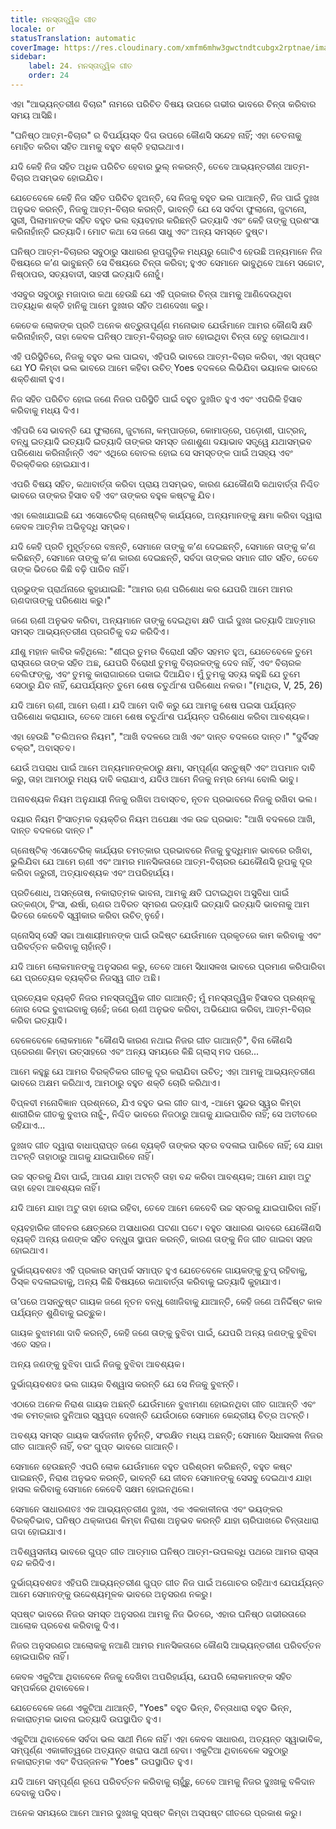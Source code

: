 ```yaml
---
title: ମନସ୍ତାତ୍ତ୍ୱିକ ଗୀତ
locale: or
statusTranslation: automatic
coverImage: https://res.cloudinary.com/xmfm6mhw3gwctndtcubgx2rptnae/image/upload/v1740468922/small_cover_tratado_de_psicologia_revolucionaria_a4c0dca4e0.webp
sidebar:
    label: 24. ମନସ୍ତାତ୍ତ୍ୱିକ ଗୀତ
    order: 24
---
```

ଏହା "ଆଭ୍ୟନ୍ତରୀଣ ବିଚାର" ନାମରେ ପରିଚିତ ବିଷୟ ଉପରେ ଗଭୀର ଭାବରେ ଚିନ୍ତା କରିବାର ସମୟ ଆସିଛି।

"ଘନିଷ୍ଠ ଆତ୍ମ-ବିଚାର" ର ବିପର୍ଯ୍ୟସ୍ତ ଦିଗ ଉପରେ କୌଣସି ସନ୍ଦେହ ନାହିଁ; ଏହା ଚେତନାକୁ ମୋହିତ କରିବା ସହିତ ଆମକୁ ବହୁତ ଶକ୍ତି ହରାଇଥାଏ।

ଯଦି କେହି ନିଜ ସହିତ ଅଧିକ ପରିଚିତ ହେବାର ଭୁଲ୍ ନକରନ୍ତି, ତେବେ ଆଭ୍ୟନ୍ତରୀଣ ଆତ୍ମ-ବିଚାର ଅସମ୍ଭବ ହୋଇଯିବ।

ଯେତେବେଳେ କେହି ନିଜ ସହିତ ପରିଚିତ ହୁଅନ୍ତି, ସେ ନିଜକୁ ବହୁତ ଭଲ ପାଆନ୍ତି, ନିଜ ପାଇଁ ଦୁଃଖ ଅନୁଭବ କରନ୍ତି, ନିଜକୁ ଆତ୍ମ-ବିଚାର କରନ୍ତି, ଭାବନ୍ତି ଯେ ସେ ସର୍ବଦା ଫୁଲାନୋ, ଜୁଟାନୋ, ସ୍ତ୍ରୀ, ପିଲାମାନଙ୍କ ସହିତ ବହୁତ ଭଲ ବ୍ୟବହାର କରିଛନ୍ତି ଇତ୍ୟାଦି ଏବଂ କେହି ତାଙ୍କୁ ପ୍ରଶଂସା କରିନାହାଁନ୍ତି ଇତ୍ୟାଦି। ମୋଟ କଥା ସେ ଜଣେ ସାଧୁ ଏବଂ ଅନ୍ୟ ସମସ୍ତେ ଦୁଷ୍ଟ।

ଘନିଷ୍ଠ ଆତ୍ମ-ବିଚାରର ସବୁଠାରୁ ସାଧାରଣ ରୂପଗୁଡ଼ିକ ମଧ୍ୟରୁ ଗୋଟିଏ ହେଉଛି ଅନ୍ୟମାନେ ନିଜ ବିଷୟରେ କ’ଣ ଭାବୁଛନ୍ତି ସେ ବିଷୟରେ ଚିନ୍ତା କରିବା; ହୁଏତ ସେମାନେ ଭାବୁଥିବେ ଆମେ ସଚ୍ଚୋଟ, ନିଷ୍ଠାପର, ସତ୍ୟବାଦୀ, ସାହସୀ ଇତ୍ୟାଦି ନୋହୁଁ।

ଏସବୁର ସବୁଠାରୁ ମଜାଦାର କଥା ହେଉଛି ଯେ ଏହି ପ୍ରକାର ଚିନ୍ତା ଆମକୁ ଆଣିଦେଉଥିବା ଅତ୍ୟଧିକ ଶକ୍ତି ହାନିକୁ ଆମେ ଦୁଃଖର ସହିତ ଅଣଦେଖା କରୁ।

କେତେକ ଲୋକଙ୍କ ପ୍ରତି ଅନେକ ଶତ୍ରୁତାପୂର୍ଣ୍ଣ ମନୋଭାବ ଯେଉଁମାନେ ଆମର କୌଣସି କ୍ଷତି କରିନାହାଁନ୍ତି, ତାହା କେବଳ ଘନିଷ୍ଠ ଆତ୍ମ-ବିଚାରରୁ ଜାତ ହୋଇଥିବା ଚିନ୍ତା ହେତୁ ହୋଇଥାଏ।

ଏହି ପରିସ୍ଥିତିରେ, ନିଜକୁ ବହୁତ ଭଲ ପାଇବା, ଏହିପରି ଭାବରେ ଆତ୍ମ-ବିଚାର କରିବା, ଏହା ସ୍ପଷ୍ଟ ଯେ YO କିମ୍ବା ଭଲ ଭାବରେ ଆମେ କହିବା ଉଚିତ୍ Yoes ବଦଳରେ ଲିଭିଯିବା ଭୟାନକ ଭାବରେ ଶକ୍ତିଶାଳୀ ହୁଏ।

ନିଜ ସହିତ ପରିଚିତ ହୋଇ ଜଣେ ନିଜର ପରିସ୍ଥିତି ପାଇଁ ବହୁତ ଦୁଃଖିତ ହୁଏ ଏବଂ ଏପରିକି ହିସାବ କରିବାକୁ ମଧ୍ୟ ଦିଏ।

ଏହିପରି ସେ ଭାବନ୍ତି ଯେ ଫୁଲାନୋ, ଜୁଟାନୋ, କମ୍ପାଡ୍ରେ, କୋମାଡ୍ରେ, ପଡ଼ୋଶୀ, ପାଟ୍ରନ୍, ବନ୍ଧୁ ଇତ୍ୟାଦି ଇତ୍ୟାଦି ଇତ୍ୟାଦି ତାଙ୍କର ସମସ୍ତ ଜଣାଶୁଣା ଦୟାଭାବ ସତ୍ତ୍ୱେ ଯଥାସମ୍ଭବ ପରିଶୋଧ କରିନାହାଁନ୍ତି ଏବଂ ଏଥିରେ ବୋତଲ ହୋଇ ସେ ସମସ୍ତଙ୍କ ପାଇଁ ଅସହ୍ୟ ଏବଂ ବିରକ୍ତିକର ହୋଇଯାଏ।

ଏପରି ବିଷୟ ସହିତ, କଥାବାର୍ତ୍ତା କରିବା ପ୍ରାୟ ଅସମ୍ଭବ, କାରଣ ଯେକୌଣସି କଥାବାର୍ତ୍ତା ନିଶ୍ଚିତ ଭାବରେ ତାଙ୍କର ହିସାବ ବହି ଏବଂ ତାଙ୍କର ବହୁଳ କଷ୍ଟକୁ ଯିବ।

ଏହା ଲେଖାଯାଇଛି ଯେ ଏସୋଟେରିକ୍ ଗ୍ନୋଷ୍ଟିକ୍ କାର୍ଯ୍ୟରେ, ଅନ୍ୟମାନଙ୍କୁ କ୍ଷମା କରିବା ଦ୍ୱାରା କେବଳ ଆତ୍ମିକ ଅଭିବୃଦ୍ଧି ସମ୍ଭବ।

ଯଦି କେହି ପ୍ରତି ମୁହୂର୍ତ୍ତରେ ବଞ୍ଚନ୍ତି, ସେମାନେ ତାଙ୍କୁ କ’ଣ ଦେଇଛନ୍ତି, ସେମାନେ ତାଙ୍କୁ କ’ଣ କରିଛନ୍ତି, ସେମାନେ ତାଙ୍କୁ କ’ଣ କାରଣ ଦେଇଛନ୍ତି, ସର୍ବଦା ତାଙ୍କର ସମାନ ଗୀତ ସହିତ, ତେବେ ତାଙ୍କ ଭିତରେ କିଛି ବଢ଼ି ପାରିବ ନାହିଁ।

ପ୍ରଭୁଙ୍କ ପ୍ରାର୍ଥନାରେ କୁହାଯାଇଛି: "ଆମର ଋଣ ପରିଶୋଧ କର ଯେପରି ଆମେ ଆମର ଋଣଦାତାଙ୍କୁ ପରିଶୋଧ କରୁ।"

ଜଣେ ଋଣୀ ଅନୁଭବ କରିବା, ଅନ୍ୟମାନେ ତାଙ୍କୁ ଦେଇଥିବା କ୍ଷତି ପାଇଁ ଦୁଃଖ ଇତ୍ୟାଦି ଆତ୍ମାର ସମସ୍ତ ଆଭ୍ୟନ୍ତରୀଣ ପ୍ରଗତିକୁ ବନ୍ଦ କରିଦିଏ।

ଯୀଶୁ ମହାନ କାବିର କହିଥିଲେ: "ଶୀଘ୍ର ତୁମର ବିରୋଧୀ ସହିତ ସହମତ ହୁଅ, ଯେତେବେଳେ ତୁମେ ରାସ୍ତାରେ ତାଙ୍କ ସହିତ ଅଛ, ଯେପରି ବିରୋଧୀ ତୁମକୁ ବିଚାରକଙ୍କୁ ଦେବ ନାହିଁ, ଏବଂ ବିଚାରକ ବେଲିଫଙ୍କୁ, ଏବଂ ତୁମକୁ କାରାଗାରରେ ପକାଇ ଦିଆଯିବ। ମୁଁ ତୁମକୁ ସତ୍ୟ କହୁଛି ଯେ ତୁମେ ସେଠାରୁ ଯିବ ନାହିଁ, ଯେପର୍ଯ୍ୟନ୍ତ ତୁମେ ଶେଷ ଚତୁର୍ଥାଂଶ ପରିଶୋଧ ନକର। "(ମାଥିଉ, V, 25, 26)

ଯଦି ଆମେ ଋଣୀ, ଆମେ ଋଣୀ। ଯଦି ଆମେ ଦାବି କରୁ ଯେ ଆମକୁ ଶେଷ ପଇସା ପର୍ଯ୍ୟନ୍ତ ପରିଶୋଧ କରାଯାଉ, ତେବେ ଆମେ ଶେଷ ଚତୁର୍ଥାଂଶ ପର୍ଯ୍ୟନ୍ତ ପରିଶୋଧ କରିବା ଆବଶ୍ୟକ।

ଏହା ହେଉଛି "ତଲିଅନର ନିୟମ", "ଆଖି ବଦଳରେ ଆଖି ଏବଂ ଦାନ୍ତ ବଦଳରେ ଦାନ୍ତ।" "ଦୁର୍ବିସହ ଚକ୍ର", ଅବାସ୍ତବ।

ଯେଉଁ ଅପରାଧ ପାଇଁ ଆମେ ଅନ୍ୟମାନଙ୍କଠାରୁ କ୍ଷମା, ସମ୍ପୂର୍ଣ୍ଣ ସନ୍ତୁଷ୍ଟି ଏବଂ ଅପମାନ ଦାବି କରୁ, ତାହା ଆମଠାରୁ ମଧ୍ୟ ଦାବି କରାଯାଏ, ଯଦିଓ ଆମେ ନିଜକୁ ନମ୍ର ମେଣ୍ଢା ବୋଲି ଭାବୁ।

ଅନାବଶ୍ୟକ ନିୟମ ଅନୁଯାୟୀ ନିଜକୁ ରଖିବା ଅବାସ୍ତବ, ନୂତନ ପ୍ରଭାବରେ ନିଜକୁ ରଖିବା ଭଲ।

ଦୟାର ନିୟମ ହିଂସାତ୍ମକ ବ୍ୟକ୍ତିର ନିୟମ ଅପେକ୍ଷା ଏକ ଉଚ୍ଚ ପ୍ରଭାବ: "ଆଖି ବଦଳରେ ଆଖି, ଦାନ୍ତ ବଦଳରେ ଦାନ୍ତ।"

ଗ୍ନୋଷ୍ଟିକ୍ ଏସୋଟେରିକ୍ କାର୍ଯ୍ୟର ଚମତ୍କାର ପ୍ରଭାବରେ ନିଜକୁ ବୁଦ୍ଧିମାନ ଭାବରେ ରଖିବା, ଭୁଲିଯିବା ଯେ ଆମେ ଋଣୀ ଏବଂ ଆମର ମାନସିକତାରେ ଆତ୍ମ-ବିଚାରର ଯେକୌଣସି ରୂପକୁ ଦୂର କରିବା ଜରୁରୀ, ଅତ୍ୟାବଶ୍ୟକ ଏବଂ ଅପରିହାର୍ଯ୍ୟ।

ପ୍ରତିଶୋଧ, ଅସନ୍ତୋଷ, ନକାରାତ୍ମକ ଭାବନା, ଆମକୁ କ୍ଷତି ଘଟାଇଥିବା ଅସୁବିଧା ପାଇଁ ଉତ୍କଣ୍ଠା, ହିଂସା, ଈର୍ଷା, ଋଣର ଅବିରତ ସ୍ମରଣ ଇତ୍ୟାଦି ଇତ୍ୟାଦି ଇତ୍ୟାଦି ଭାବନାକୁ ଆମ ଭିତରେ କେବେବି ସ୍ୱୀକାର କରିବା ଉଚିତ୍ ନୁହେଁ।

ଗ୍ନୋସିସ୍ ସେହି ସଚ୍ଚା ଆଶାୟୀମାନଙ୍କ ପାଇଁ ଉଦ୍ଦିଷ୍ଟ ଯେଉଁମାନେ ପ୍ରକୃତରେ କାମ କରିବାକୁ ଏବଂ ପରିବର୍ତ୍ତନ କରିବାକୁ ଚାହାଁନ୍ତି।

ଯଦି ଆମେ ଲୋକମାନଙ୍କୁ ଅନୁସରଣ କରୁ, ତେବେ ଆମେ ସିଧାସଳଖ ଭାବରେ ପ୍ରମାଣ କରିପାରିବା ଯେ ପ୍ରତ୍ୟେକ ବ୍ୟକ୍ତିର ନିଜସ୍ୱ ଗୀତ ଅଛି।

ପ୍ରତ୍ୟେକ ବ୍ୟକ୍ତି ନିଜର ମନସ୍ତାତ୍ତ୍ୱିକ ଗୀତ ଗାଆନ୍ତି; ମୁଁ ମନସ୍ତାତ୍ତ୍ୱିକ ହିସାବର ପ୍ରଶ୍ନକୁ ଜୋର ଦେଇ ବୁଝାଇବାକୁ ଚାହେଁ; ଜଣେ ଋଣୀ ଅନୁଭବ କରିବା, ଅଭିଯୋଗ କରିବା, ଆତ୍ମ-ବିଚାର କରିବା ଇତ୍ୟାଦି।

ବେଳେବେଳେ ଲୋକମାନେ "କୌଣସି କାରଣ ନଥାଇ ନିଜର ଗୀତ ଗାଆନ୍ତି", ବିନା କୌଣସି ପ୍ରେରଣା କିମ୍ବା ଉତ୍ସାହରେ ଏବଂ ଅନ୍ୟ ସମୟରେ କିଛି ଗ୍ଲାସ୍ ମଦ ପରେ...

ଆମେ କହୁଛୁ ଯେ ଆମର ବିରକ୍ତିକର ଗୀତକୁ ଦୂର କରାଯିବା ଉଚିତ୍; ଏହା ଆମକୁ ଆଭ୍ୟନ୍ତରୀଣ ଭାବରେ ଅକ୍ଷମ କରିଥାଏ, ଆମଠାରୁ ବହୁତ ଶକ୍ତି ଚୋରି କରିଥାଏ।

ବିପ୍ଳବୀ ମନୋବିଜ୍ଞାନ ପ୍ରଶ୍ନରେ, ଯିଏ ବହୁତ ଭଲ ଗୀତ ଗାଏ, -ଆମେ ସୁନ୍ଦର ସ୍ୱର କିମ୍ବା ଶାରୀରିକ ଗୀତକୁ ବୁଝାଉ ନାହୁଁ-, ନିଶ୍ଚିତ ଭାବରେ ନିଜଠାରୁ ଆଗକୁ ଯାଇପାରିବ ନାହିଁ; ସେ ଅତୀତରେ ରହିଯାଏ...

ଦୁଃଖଦ ଗୀତ ଦ୍ୱାରା ବାଧାପ୍ରାପ୍ତ ଜଣେ ବ୍ୟକ୍ତି ତାଙ୍କର ସ୍ତର ବଦଳାଇ ପାରିବେ ନାହିଁ; ସେ ଯାହା ଅଟନ୍ତି ତାହାଠାରୁ ଆଗକୁ ଯାଇପାରିବେ ନାହିଁ।

ଉଚ୍ଚ ସ୍ତରକୁ ଯିବା ପାଇଁ, ଆପଣ ଯାହା ଅଟନ୍ତି ତାହା ବନ୍ଦ କରିବା ଆବଶ୍ୟକ; ଆମେ ଯାହା ଅଟୁ ତାହା ହେବା ଆବଶ୍ୟକ ନାହିଁ।

ଯଦି ଆମେ ଯାହା ଅଟୁ ତାହା ହୋଇ ରହିବା, ତେବେ ଆମେ କେବେବି ଉଚ୍ଚ ସ୍ତରକୁ ଯାଇପାରିବା ନାହିଁ।

ବ୍ୟବହାରିକ ଜୀବନର କ୍ଷେତ୍ରରେ ଅସାଧାରଣ ଘଟଣା ଘଟେ। ବହୁତ ସାଧାରଣ ଭାବରେ ଯେକୌଣସି ବ୍ୟକ୍ତି ଅନ୍ୟ ଜଣଙ୍କ ସହିତ ବନ୍ଧୁତା ସ୍ଥାପନ କରନ୍ତି, କାରଣ ତାଙ୍କୁ ନିଜ ଗୀତ ଗାଇବା ସହଜ ହୋଇଥାଏ।

ଦୁର୍ଭାଗ୍ୟବଶତଃ ଏହି ପ୍ରକାର ସମ୍ପର୍କ ସମାପ୍ତ ହୁଏ ଯେତେବେଳେ ଗାୟକଙ୍କୁ ଚୁପ୍ ରହିବାକୁ, ଡିସ୍କ ବଦଳାଇବାକୁ, ଅନ୍ୟ କିଛି ବିଷୟରେ କଥାବାର୍ତ୍ତା କରିବାକୁ ଇତ୍ୟାଦି କୁହାଯାଏ।

ତା’ପରେ ଅସନ୍ତୁଷ୍ଟ ଗାୟକ ଜଣେ ନୂତନ ବନ୍ଧୁ ଖୋଜିବାକୁ ଯାଆନ୍ତି, କେହି ଜଣେ ଅନିର୍ଦ୍ଦିଷ୍ଟ କାଳ ପର୍ଯ୍ୟନ୍ତ ଶୁଣିବାକୁ ଇଚ୍ଛୁକ।

ଗାୟକ ବୁଝାମଣା ଦାବି କରନ୍ତି, କେହି ଜଣେ ତାଙ୍କୁ ବୁଝିବା ପାଇଁ, ଯେପରି ଅନ୍ୟ ଜଣଙ୍କୁ ବୁଝିବା ଏତେ ସହଜ।

ଅନ୍ୟ ଜଣଙ୍କୁ ବୁଝିବା ପାଇଁ ନିଜକୁ ବୁଝିବା ଆବଶ୍ୟକ।

ଦୁର୍ଭାଗ୍ୟବଶତଃ ଭଲ ଗାୟକ ବିଶ୍ୱାସ କରନ୍ତି ଯେ ସେ ନିଜକୁ ବୁଝନ୍ତି।

ଏଠାରେ ଅନେକ ନିରାଶ ଗାୟକ ଅଛନ୍ତି ଯେଉଁମାନେ ବୁଝାମଣା ହୋଇନଥିବା ଗୀତ ଗାଆନ୍ତି ଏବଂ ଏକ ଚମତ୍କାର ଦୁନିଆର ସ୍ୱପ୍ନ ଦେଖନ୍ତି ଯେଉଁଠାରେ ସେମାନେ କେନ୍ଦ୍ରୀୟ ଚିତ୍ର ଅଟନ୍ତି।

ଅବଶ୍ୟ ସମସ୍ତ ଗାୟକ ସାର୍ବଜନୀନ ନୁହଁନ୍ତି, ସଂରକ୍ଷିତ ମଧ୍ୟ ଅଛନ୍ତି; ସେମାନେ ସିଧାସଳଖ ନିଜର ଗୀତ ଗାଆନ୍ତି ନାହିଁ, ବରଂ ଗୁପ୍ତ ଭାବରେ ଗାଆନ୍ତି।

ସେମାନେ ହେଉଛନ୍ତି ଏପରି ଲୋକ ଯେଉଁମାନେ ବହୁତ ପରିଶ୍ରମ କରିଛନ୍ତି, ବହୁତ କଷ୍ଟ ପାଇଛନ୍ତି, ନିରାଶ ଅନୁଭବ କରନ୍ତି, ଭାବନ୍ତି ଯେ ଜୀବନ ସେମାନଙ୍କୁ ସେସବୁ ଦେଇଥାଏ ଯାହା ହାସଲ କରିବାକୁ ସେମାନେ କେବେବି ସକ୍ଷମ ହୋଇନଥିଲେ।

ସେମାନେ ସାଧାରଣତଃ ଏକ ଆଭ୍ୟନ୍ତରୀଣ ଦୁଃଖ, ଏକ ଏକକାଳୀନତା ଏବଂ ଭୟଙ୍କର ବିରକ୍ତିଭାବ, ଘନିଷ୍ଠ ଥକ୍କାପଣ କିମ୍ବା ନିରାଶା ଅନୁଭବ କରନ୍ତି ଯାହା ଚାରିପାଖରେ ଚିନ୍ତାଧାରା ଗଦା ହୋଇଯାଏ।

ଅବିଶ୍ୱସନୀୟ ଭାବରେ ଗୁପ୍ତ ଗୀତ ଆତ୍ମାର ଘନିଷ୍ଠ ଆତ୍ମ-ଉପଲବ୍ଧି ପଥରେ ଆମର ରାସ୍ତା ବନ୍ଦ କରିଦିଏ।

ଦୁର୍ଭାଗ୍ୟବଶତଃ ଏହିପରି ଆଭ୍ୟନ୍ତରୀଣ ଗୁପ୍ତ ଗୀତ ନିଜ ପାଇଁ ଅଗୋଚର ରହିଥାଏ ଯେପର୍ଯ୍ୟନ୍ତ ଆମେ ସେମାନଙ୍କୁ ଉଦ୍ଦେଶ୍ୟମୂଳକ ଭାବରେ ଅନୁସରଣ ନକରୁ।

ସ୍ପଷ୍ଟ ଭାବରେ ନିଜର ସମସ୍ତ ଅନୁସରଣ ଆମକୁ ନିଜ ଭିତରେ, ଏହାର ଘନିଷ୍ଠ ଗଭୀରତାରେ ଆଲୋକ ପ୍ରବେଶ କରିବାକୁ ଦିଏ।

ନିଜର ଅନୁସରଣର ଆଲୋକକୁ ନଆଣି ଆମର ମାନସିକତାରେ କୌଣସି ଆଭ୍ୟନ୍ତରୀଣ ପରିବର୍ତ୍ତନ ହୋଇପାରିବ ନାହିଁ।

କେବଳ ଏକୁଟିଆ ଥିବାବେଳେ ନିଜକୁ ଦେଖିବା ଅପରିହାର୍ଯ୍ୟ, ଯେପରି ଲୋକମାନଙ୍କ ସହିତ ସମ୍ପର୍କରେ ଥିବାବେଳେ।

ଯେତେବେଳେ ଜଣେ ଏକୁଟିଆ ଥାଆନ୍ତି, "Yoes" ବହୁତ ଭିନ୍ନ, ଚିନ୍ତାଧାରା ବହୁତ ଭିନ୍ନ, ନକାରାତ୍ମକ ଭାବନା ଇତ୍ୟାଦି ଉପସ୍ଥାପିତ ହୁଏ।

ଏକୁଟିଆ ଥିବାବେଳେ ସର୍ବଦା ଭଲ ସାଥୀ ମିଳେ ନାହିଁ। ଏହା କେବଳ ସାଧାରଣ, ଅତ୍ୟନ୍ତ ସ୍ୱାଭାବିକ, ସମ୍ପୂର୍ଣ୍ଣ ଏକାକୀତ୍ୱରେ ଅତ୍ୟନ୍ତ ଖରାପ ସାଥୀ ହେବା। ଏକୁଟିଆ ଥିବାବେଳେ ସବୁଠାରୁ ନକାରାତ୍ମକ ଏବଂ ବିପଜ୍ଜନକ "Yoes" ଉପସ୍ଥାପିତ ହୁଏ।

ଯଦି ଆମେ ସମ୍ପୂର୍ଣ୍ଣ ରୂପେ ପରିବର୍ତ୍ତନ କରିବାକୁ ଚାହୁଁଛୁ, ତେବେ ଆମକୁ ନିଜର ଦୁଃଖକୁ ବଳିଦାନ ଦେବାକୁ ପଡିବ।

ଅନେକ ସମୟରେ ଆମେ ଆମର ଦୁଃଖକୁ ସ୍ପଷ୍ଟ କିମ୍ବା ଅସ୍ପଷ୍ଟ ଗୀତରେ ପ୍ରକାଶ କରୁ।
